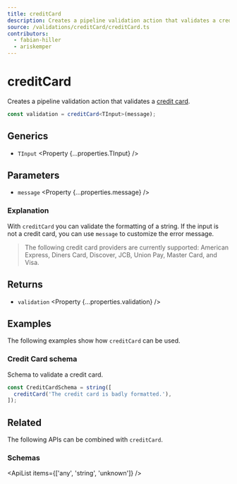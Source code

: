 ```yaml
---
title: creditCard
description: Creates a pipeline validation action that validates a credit card.
source: /validations/creditCard/creditCard.ts
contributors:
  - fabian-hiller
  - ariskemper
---
```



# creditCard

Creates a pipeline validation action that validates a [credit card](https://en.wikipedia.org/wiki/Payment_card_number).

```ts
const validation = creditCard<TInput>(message);
```

## Generics

- `TInput` <Property {...properties.TInput} />

## Parameters

- `message` <Property {...properties.message} />

### Explanation

With `creditCard` you can validate the formatting of a string. If the input is not a credit card, you can use `message` to customize the error message.

> The following credit card providers are currently supported: American Express, Diners Card, Discover, JCB, Union Pay, Master Card, and Visa.

## Returns

- `validation` <Property {...properties.validation} />

## Examples

The following examples show how `creditCard` can be used.

### Credit Card schema

Schema to validate a credit card.

```ts
const CreditCardSchema = string([
  creditCard('The credit card is badly formatted.'),
]);
```

## Related

The following APIs can be combined with `creditCard`.

### Schemas

<ApiList items={['any', 'string', 'unknown']} />
